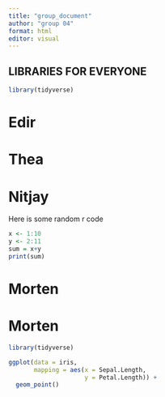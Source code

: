 ```yaml
---
title: "group_document"
author: "group 04"
format: html
editor: visual
---
```


## LIBRARIES FOR EVERYONE

```r
library(tidyverse)
```

# Edir

# Thea

# Nitjay

Here is some random r code

```r
x <- 1:10
y <- 2:11
sum = x+y
print(sum)

```

# Morten

# Morten

```r
library(tidyverse)

ggplot(data = iris, 
       mapping = aes(x = Sepal.Length, 
                     y = Petal.Length)) + 
  geom_point()
```
